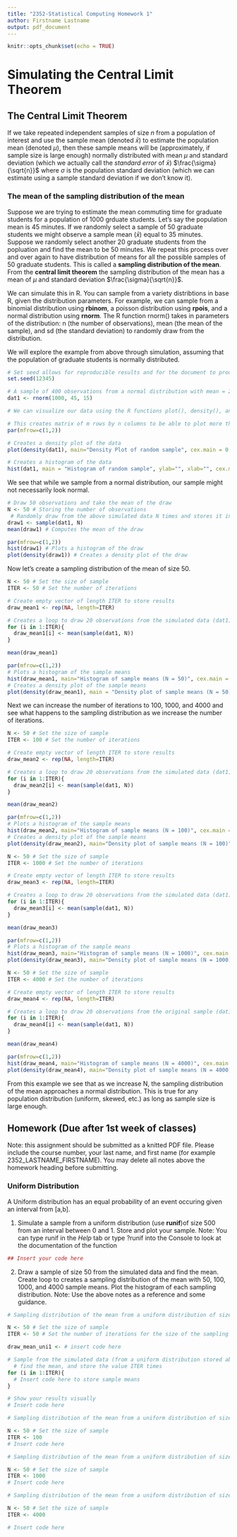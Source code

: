 ```yaml
---
title: "2352-Statistical Computing Homework 1"
author: Firstname Lastname
output: pdf_document
---
```


```r
knitr::opts_chunk$set(echo = TRUE)
```

# Simulating the Central Limit Theorem

## The Central Limit Theorem
If we take repeated independent samples of size $n$ from a population of interest and use the sample mean (denoted $\bar{x}$) to estimate the population mean (denoted $\mu$), then these sample means will be (approximately, if sample size is large enough) normally distributed with mean $\mu$ and standard deviation (which we actually call the *standard error* of $\bar{x}$) $\frac{\sigma}{\sqrt{n}}$ where $\sigma$ is the population standard deviation (which we can estimate using a sample standard deviation if we don't know it).     

### The mean of the sampling distribution of the mean 
Suppose we are trying to estimate the mean commuting time for graduate students for a population of 1000 grduate students. Let's say the population mean is 45 minutes. If we randomly select a sample of 50 graduate students we might observe a sample mean ($\bar{x}$) equal to 35 minutes. Suppose we randomly select another 20 graduate students from the popluation and find the mean to be 50 minutes. We repeat this process over and over again to have distribution of means for all the possible samples of 50 graduate students. This is called a **sampling distribution of the mean**. From the **central limit theorem** the sampling distribution of the mean has a mean of $\mu$ and standard deviation $\frac{\sigma}{\sqrt{n}}$. 

We can simulate this in R. You can sample from a variety distribtions in base R, given the distribution parameters. For example, we can sample from a binomial distribution using **rbinom**, a poisson distribution using **rpois**, and a normal distribution using **rnorm**. The R function rnorm() takes in parameters of the distribution: n (the number of observations), mean (the mean of the sample), and sd (the standard deviation) to randomly draw from the distribution. 

We will explore the example from above through simulation, assuming that the population of graduate students is normally distributed. 
```r
# Set seed allows for reproducible results and for the document to produce the exact sample numbers and samples 
set.seed(12345)  

# A sample of 400 observations from a normal distribution with mean = 2.25 and sd = 2. 
dat1 <- rnorm(1000, 45, 15)

# We can visualize our data using the R functions plot(), density(), and hist()

# This creates matrix of m rows by n columns to be able to plot more than one plot
par(mfrow=c(1,2))

# Creates a density plot of the data
plot(density(dat1), main="Density Plot of random sample", cex.main = 0.8)

# Creates a histogram of the data 
hist(dat1, main = "Histogram of random sample", ylab="", xlab="", cex.main = 0.8) 
```

We see that while we sample from a normal distribution, our sample might not necessarily look normal. 
```r
# Draw 50 observations and take the mean of the draw 
N <- 50 # Storing the number of observations
 # Randomly draw from the above simulated data N times and stores it in draw1
draw1 <- sample(dat1, N) 
mean(draw1) # Computes the mean of the draw

par(mfrow=c(1,2))
hist(draw1) # Plots a histogram of the draw
plot(density(draw1)) # Creates a density plot of the draw
```

Now let's create a sampling distribution of the mean of size 50. 
```r
N <- 50 # Set the size of sample
ITER <- 50 # Set the number of iterations

# Create empty vector of length ITER to store results 
draw_mean1 <- rep(NA, length=ITER)

# Creates a loop to draw 20 observations from the simulated data (dat1), takes the mean of the 20 observations, and stores the mean and repeates this, over the loop, ITER times (in this case 50 times)
for (i in 1:ITER){
  draw_mean1[i] <- mean(sample(dat1, N))
}

mean(draw_mean1)

par(mfrow=c(1,2))
# Plots a histogram of the sample means
hist(draw_mean1, main="Histogram of sample means (N = 50)", cex.main = 0.8)
# Creates a density plot of the sample means 
plot(density(draw_mean1), main = "Density plot of sample means (N = 50)", cex.main = 0.8)
```

Next we can increase the number of iterations to 100, 1000, and 4000 and see what happens to the sampling distribution as we increase the number of iterations. 
```r
N <- 50 # Set the size of sample
ITER <- 100 # Set the number of iterations

# Create empty vector of length ITER to store results 
draw_mean2 <- rep(NA, length=ITER)

# Creates a loop to draw 20 observations from the simulated data (dat1), takes the mean of the 20 observations, and stores the mean and repeates this, over the loop, ITER times (in this case 100 times)
for (i in 1:ITER){
  draw_mean2[i] <- mean(sample(dat1, N))
}

mean(draw_mean2)

par(mfrow=c(1,2))
# Plots a histogram of the sample means
hist(draw_mean2, main="Histogram of sample means (N = 100)", cex.main = 0.8)
# Creates a density plot of the sample means
plot(density(draw_mean2), main="Density plot of sample means (N = 100)", cex.main = 0.8) 
```

```r
N <- 50 # Set the size of sample
ITER <- 1000 # Set the number of iterations

# Create empty vector of length ITER to store results 
draw_mean3 <- rep(NA, length=ITER)

# Creates a loop to draw 20 observations from the simulated data (dat1), takes the mean of the 20 observations, and stores the mean and repeates this, over the loop, ITER times (in this case 1000 times)
for (i in 1:ITER){
  draw_mean3[i] <- mean(sample(dat1, N))
}

mean(draw_mean3)

par(mfrow=c(1,2))
# Plots a histogram of the sample means
hist(draw_mean3, main="Histogram of sample means (N = 1000)", cex.main = 0.8)
plot(density(draw_mean3), main="Density plot of sample means (N = 1000)", cex.main = 0.8) # Creates a density plot of the sample means 
```

```r
N <- 50 # Set the size of sample
ITER <- 4000 # Set the number of iterations

# Create empty vector of length ITER to store results 
draw_mean4 <- rep(NA, length=ITER)

# Creates a loop to draw 20 observations from the original sample (dat1), takes the mean of the 20 observations, and stores the mean and iterates over the loop ITER times (in this case 4000 times)
for (i in 1:ITER){
  draw_mean4[i] <- mean(sample(dat1, N))
}

mean(draw_mean4)

par(mfrow=c(1,2))
hist(draw_mean4, main="Histogram of sample means (N = 4000)", cex.main = 0.8) # Plots a histogram of the sample means
plot(density(draw_mean4), main="Density plot of sample means (N = 4000)", cex.main = 0.8) # Creates a density plot of the sample means 
```


From this example we see that as we increase N, the sampling distribution of the mean approaches a normal distribution. This is true for any population distribution (uniform, skewed, etc.) as long as sample size is large enough. 

## Homework (Due after 1st week of classes)

Note: this assignment should be submitted as a knitted PDF file. Please include the course number, your last name, and first name (for example 2352_LASTNAME_FIRSTNAME). You may delete all notes above the homework heading before submitting. 

### Uniform Distribution
A Uniform distribution has an equal probability of an event occuring given an interval from [a,b]. 

1. Simulate a sample from a uniform distribution (use **runif**)of size 500 from an interval between 0 and 1. Store and plot your sample. Note: You can type runif in the *Help* tab or type ?runif into the Console to look at the documentation of the function
```r
## Insert your code here
```

2. Draw a sample of size 50 from the simulated data and find the mean. Create loop to creates a sampling distribution of the mean with 50, 100, 1000, and 4000 sample means. Plot the histogram of each sampling distribution. Note: Use the above notes as a reference and some guidance. 
```r
# Sampling distribution of the mean from a uniform distribution of size 50 

N <- 50 # Set the size of sample 
ITER <- 50 # Set the number of iterations for the size of the sampling distribution 

draw_mean_uni1 <- # insert code here

# Sample from the simulated data (from a uniform distribution stored above)
  # find the mean, and store the value ITER times
for (i in 1:ITER){
  # Insert code here to store sample means 
}

# Show your results visually
# Insert code here 
```

```r
# Sampling distribution of the mean from a uniform distribution of size 100 

N <- 50 # Set the size of sample 
ITER <- 100
# Insert code here
```

```r
# Sampling distribution of the mean from a uniform distribution of size 1000 

N <- 50 # Set the size of sample 
ITER <- 1000
# Insert code here
```

```r
# Sampling distribution of the mean from a uniform distribution of size 4000 

N <- 50 # Set the size of sample 
ITER <- 4000

# Insert code here
```


